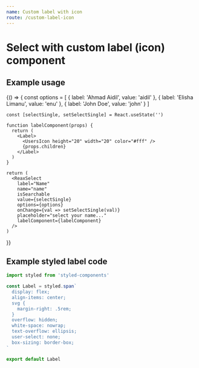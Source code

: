 ```yaml
---
name: Custom label with icon
route: /custom-label-icon
---
```


# Select with custom label (icon) component

## Example usage
<Playground>
  {() => {
    const options = [
      { label: 'Ahmad Aidil', value: 'aidil' },
      { label: 'Elisha Limanu', value: 'enu' },
      { label: 'John Doe', value: 'john' }
    ]

    const [selectSingle, setSelectSingle] = React.useState('')

    function labelComponent(props) {
      return (
        <Label>
          <UsersIcon height="20" width="20" color="#fff" />
          {props.children}
        </Label>
      )
    }

    return (
      <ReaxSelect
        label="Name"
        name="name"
        isSearchable
        value={selectSingle}
        options={options}
        onChange={val => setSelectSingle(val)}
        placeholder="select your name..."
        labelComponent={labelComponent}
      />
    )
  }}
</Playground>

## Example styled label code
```js
import styled from 'styled-components'

const Label = styled.span`
  display: flex;
  align-items: center;
  svg {
    margin-right: .5rem;
  }
  overflow: hidden;
  white-space: nowrap;
  text-overflow: ellipsis;
  user-select: none;
  box-sizing: border-box;
`

export default Label
```
